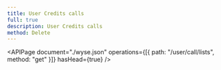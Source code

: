 ```yaml
---
title: User Credits calls
full: true
description: User Credits calls
method: Delete
---
```


<APIPage
  document="./wyse.json"
  operations={[{ path: "/user/call/lists", method: "get" }]}
  hasHead={true}
/>
